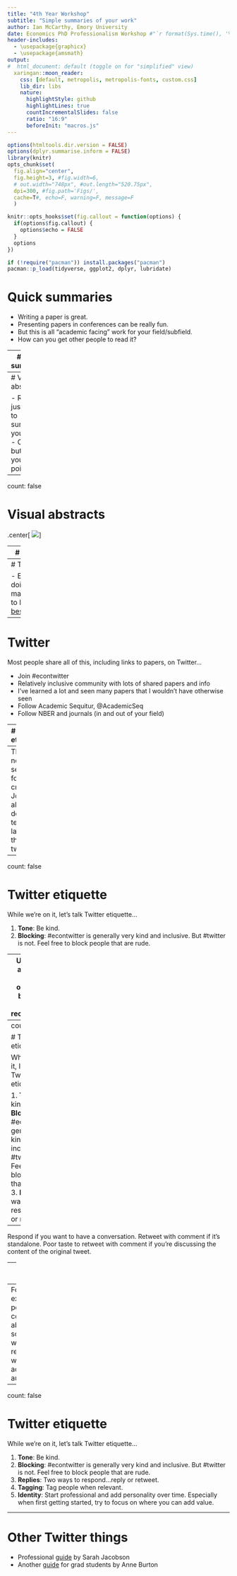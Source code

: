 ```yaml
---
title: "4th Year Workshop"
subtitle: "Simple summaries of your work"
author: Ian McCarthy, Emory University
date: Economics PhD Professionalism Workshop #"`r format(Sys.time(), '%d %B %Y')`"
header-includes: 
  - \usepackage{graphicx}
  - \usepackage{amsmath}
output:
#  html_document: default (toggle on for "simplified" view)
  xaringan::moon_reader:
    css: [default, metropolis, metropolis-fonts, custom.css] 
    lib_dir: libs
    nature:
      highlightStyle: github
      highlightLines: true
      countIncrementalSlides: false
      ratio: "16:9"
      beforeInit: "macros.js"
---
```


<!-- Adjust some CSS code for font size, maintain R code font size -->
<style type="text/css">
.remark-slide-content {
    font-size: 30px;
    padding: 1em 2em 1em 2em;    
}
.remark-code, .remark-inline-code { 
    font-size: 20px;
}
</style>


<!-- Set R options for how code chunks are displayed and load packages -->
```r
options(htmltools.dir.version = FALSE)
options(dplyr.summarise.inform = FALSE)
library(knitr)
opts_chunk$set(
  fig.align="center",  
  fig.height=3, #fig.width=6,
  # out.width="748px", #out.length="520.75px",
  dpi=300, #fig.path='Figs/',
  cache=T#, echo=F, warning=F, message=F
  )

knitr::opts_hooks$set(fig.callout = function(options) {
  if(options$fig.callout) {
    options$echo = FALSE
  }
  options
})

if (!require("pacman")) install.packages("pacman")
pacman::p_load(tidyverse, ggplot2, dplyr, lubridate)
```

# Quick summaries

- Writing a paper is great. 
- Presenting papers in conferences can be really fun. 
- But this is all "academic facing" work for your field/subfield.
- How can you get other people to read it? 



---
# Quick summaries

So how do we do this?

- **Not** op-eds. I mean an accurate summary of your work but easy and quick to consume.
- Visual abstracts
- Short videos
- Twitter threads

---
# Visual abstracts

- Really just a slide to summarize your work
- Concise but fair to your main point


---
count: false

# Visual abstracts

.center[
  ![](../pics/visual-abstract.jpg)
]


---
# Short videos

- Everybody's doing it!
- Our own Santi's [JMP](https://www.smontoyablandon.com/#jmp)


---
# Twitter threads

- Everbody's doing it!
- Too many examples to list...[bestofecontwitter](https://bestofecontwitter.substack.com/)


---
# Twitter

Most people share all of this, including links to papers, on Twitter...

- Join #econtwitter
- Relatively inclusive community with lots of shared papers and info
- I've learned a lot and seen many papers that I wouldn't have otherwise seen
- Follow Academic Sequitur, @AcademicSeq
- Follow NBER and journals (in and out of your field)


---
# Twitter etiquette

While we're on it, let's talk Twitter etiquette...

1. **Tone**: Be kind. 


--
This is not the setting for criticism. Jokes also don't tend to land well through tweets.



---
count: false

# Twitter etiquette

While we're on it, let's talk Twitter etiquette...

1. **Tone**: Be kind. 
2. **Blocking**: #econtwitter is generally very kind and inclusive. But #twitter is not. Feel free to block people that are rude.


--
Unfollowing and muting are also options, but blocking is generally recommended.


---
count: false

# Twitter etiquette

While we're on it, let's talk Twitter etiquette...

1. **Tone**: Be kind. 
2. **Blocking**: #econtwitter is generally very kind and inclusive. But #twitter is not. Feel free to block people that are rude.
3. **Replies**: Two ways to respond...reply or retweet.


--
Respond if you want to have a conversation. Retweet with comment if it's standalone. Poor taste to retweet with comment if you're discussing the content of the original tweet.

---
count: false

# Twitter etiquette

While we're on it, let's talk Twitter etiquette...

1. **Tone**: Be kind. 
2. **Blocking**: #econtwitter is generally very kind and inclusive. But #twitter is not. Feel free to block people that are rude.
3. **Replies**: Two ways to respond...reply or retweet.
4. **Tagging**: Tag people when relevant. 


--
For example, positive comments about some work, or a retweet where you add an author. 


---
count: false

# Twitter etiquette

While we're on it, let's talk Twitter etiquette...

1. **Tone**: Be kind. 
2. **Blocking**: #econtwitter is generally very kind and inclusive. But #twitter is not. Feel free to block people that are rude.
3. **Replies**: Two ways to respond...reply or retweet.
4. **Tagging**: Tag people when relevant.
5. **Identity**: Start professional and add personality over time. Especially when first getting started, try to focus on where you can add value.

---
# Other Twitter things

- Professional [guide](https://drive.google.com/file/d/1cUoW_4SUl5u5NUydKZnNH2oPo08kEEP_/view) by Sarah Jacobson
- Another [guide](https://annemburton.com/assets/burton_econtwitter_slides.pdf) for grad students by Anne Burton

